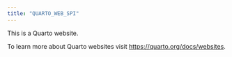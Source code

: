 ```yaml
---
title: "QUARTO_WEB_SPI"
---
```


This is a Quarto website.

To learn more about Quarto websites visit <https://quarto.org/docs/websites>.
